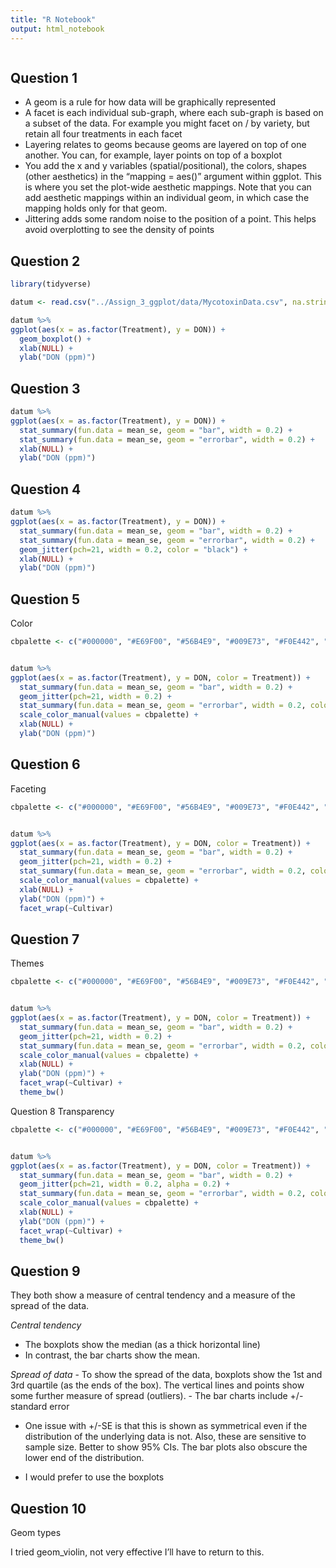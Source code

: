 ```yaml
---
title: "R Notebook"
output: html_notebook
---
```



```r

```


## Question 1
* A geom is a rule for how data will be graphically represented
* A facet is each individual sub-graph, where each sub-graph is based on a subset of the data. For example you might facet on / by variety, but retain all four treatments in each facet
* Layering relates to geoms because geoms are layered on top of one another. You can, for example, layer points on top of a boxplot
* You add the x and y variables (spatial/positional), the colors, shapes (other aesthetics) in the "mapping = aes()" argument within ggplot. This is where you set the plot-wide aesthetic mappings. Note that you can add aesthetic mappings within an individual geom, in which case the mapping holds only for that geom.
* Jittering adds some random noise to the position of a point. This helps avoid overplotting to see the density of points

## Question 2

```r
library(tidyverse)
```

```r
datum <- read.csv("../Assign_3_ggplot/data/MycotoxinData.csv", na.strings = "na")
```

```r
datum %>% 
ggplot(aes(x = as.factor(Treatment), y = DON)) +
  geom_boxplot() +
  xlab(NULL) +
  ylab("DON (ppm)")
```
## Question 3

```r
datum %>% 
ggplot(aes(x = as.factor(Treatment), y = DON)) +
  stat_summary(fun.data = mean_se, geom = "bar", width = 0.2) +
  stat_summary(fun.data = mean_se, geom = "errorbar", width = 0.2) +
  xlab(NULL) +
  ylab("DON (ppm)")
```

## Question 4

```r
datum %>% 
ggplot(aes(x = as.factor(Treatment), y = DON)) +
  stat_summary(fun.data = mean_se, geom = "bar", width = 0.2) +
  stat_summary(fun.data = mean_se, geom = "errorbar", width = 0.2) +
  geom_jitter(pch=21, width = 0.2, color = "black") +
  xlab(NULL) +
  ylab("DON (ppm)")
```


## Question 5
Color
```r

cbpalette <- c("#000000", "#E69F00", "#56B4E9", "#009E73", "#F0E442", "#0072B2", "#D55E00", "#CC79A7")


datum %>% 
ggplot(aes(x = as.factor(Treatment), y = DON, color = Treatment)) +
  stat_summary(fun.data = mean_se, geom = "bar", width = 0.2) +
  geom_jitter(pch=21, width = 0.2) +
  stat_summary(fun.data = mean_se, geom = "errorbar", width = 0.2, color = "black") +
  scale_color_manual(values = cbpalette) +
  xlab(NULL) +
  ylab("DON (ppm)")
```


## Question 6
Faceting
```r

cbpalette <- c("#000000", "#E69F00", "#56B4E9", "#009E73", "#F0E442", "#0072B2", "#D55E00", "#CC79A7")


datum %>% 
ggplot(aes(x = as.factor(Treatment), y = DON, color = Treatment)) +
  stat_summary(fun.data = mean_se, geom = "bar", width = 0.2) +
  geom_jitter(pch=21, width = 0.2) +
  stat_summary(fun.data = mean_se, geom = "errorbar", width = 0.2, color = "black") +
  scale_color_manual(values = cbpalette) +
  xlab(NULL) +
  ylab("DON (ppm)") +
  facet_wrap(~Cultivar)
```

## Question 7
Themes
```r

cbpalette <- c("#000000", "#E69F00", "#56B4E9", "#009E73", "#F0E442", "#0072B2", "#D55E00", "#CC79A7")


datum %>% 
ggplot(aes(x = as.factor(Treatment), y = DON, color = Treatment)) +
  stat_summary(fun.data = mean_se, geom = "bar", width = 0.2) +
  geom_jitter(pch=21, width = 0.2) +
  stat_summary(fun.data = mean_se, geom = "errorbar", width = 0.2, color = "black") +
  scale_color_manual(values = cbpalette) +
  xlab(NULL) +
  ylab("DON (ppm)") +
  facet_wrap(~Cultivar) +
  theme_bw()
```

Question 8
Transparency

```r

cbpalette <- c("#000000", "#E69F00", "#56B4E9", "#009E73", "#F0E442", "#0072B2", "#D55E00", "#CC79A7")


datum %>% 
ggplot(aes(x = as.factor(Treatment), y = DON, color = Treatment)) +
  stat_summary(fun.data = mean_se, geom = "bar", width = 0.2) +
  geom_jitter(pch=21, width = 0.2, alpha = 0.2) +
  stat_summary(fun.data = mean_se, geom = "errorbar", width = 0.2, color = "black") +
  scale_color_manual(values = cbpalette) +
  xlab(NULL) +
  ylab("DON (ppm)") +
  facet_wrap(~Cultivar) +
  theme_bw()
```


## Question 9

They both show a measure of central tendency and a measure of the spread of the data.

*Central tendency*

- The boxplots show the median (as a thick horizontal line) 
- In contrast, the bar charts show the mean.

*Spread of data*
- To show the spread of the data, boxplots show the 1st and 3rd quartile (as the ends of the box). The vertical lines and points show some further measure of spread (outliers).
- The bar charts include +/- standard error

- One issue with +/-SE is that this is shown as symmetrical even if the distribution of the underlying data is not. Also, these are sensitive to sample size. Better to show 95% CIs. The bar plots also obscure the lower end of the distribution.

- I would prefer to use the boxplots


## Question 10
Geom types

I tried geom_violin, not very effective
I'll have to return to this.









